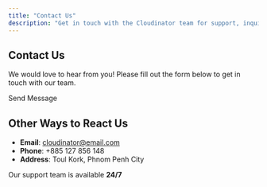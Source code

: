 ```yaml
---
title: "Contact Us"
description: "Get in touch with the Cloudinator team for support, inquiries, or feedback. We are here to help you make the most of our platform and ensure your success in managing DevOps workflows effectively."  
---
```



<Head>

  <meta name="description" content="Cloudinator is a powerful DevOps platform streamlining software development, deployment, and infrastructure management." />
  <meta property="og:title" content="Introduction to Cloudinator" />
  <meta property="og:description" content="Cloudinator is a powerful DevOps platform streamlining software development, deployment, and infrastructure management." />
  <meta property="og:image" content="/images/cloudinator-logo.jpg" />
  <meta property="og:image:alt" content="Cloudinator: The Ultimate DevOps Platform" />
  <meta property="og:type" content="website" />
  <meta property="og:url" content="https://cloudinator-document.soben.me/" />

  <meta name="twitter:card" content="summary_large_image" />
  <meta name="twitter:title" content="Introduction to Cloudinator" />
  <meta name="twitter:description" content="Cloudinator is a powerful DevOps platform streamlining software development, deployment, and infrastructure management." />
  <meta name="twitter:image" content="/images/cloudinator-logo.jpg" />
  <meta name="twitter:image:alt" content="Cloudinator: The Ultimate DevOps Platform" />
</Head>

## <span className="text-purple-700 font-bold">Contact Us</span>

We would love to hear from you! Please fill out the form below to get in touch with our team.

<form
    action="#"
    method="POST"
    className="max-w-lg mx-auto mt-8"
>
    <FormInput
        label="Name"
        name="name"
        required
    />
    <FormInput
        label="Email"
        name="email"
        type="email"
        required
    />
    <FormInput
        label="Subject"
        name="subject"
        required
    />
    <FormInput
        label="Message"
        name="message"
        textarea
        required
    />
    <SubmitButton>Send Message</SubmitButton>
</form>

## <span className="text-purple-700 font-bold">Other Ways to React Us</span>

- **Email**: cloudinator@email.com
- **Phone**: +885 127 856 148
- **Address**: Toul Kork, Phnom Penh City

Our support team is available **24/7**

